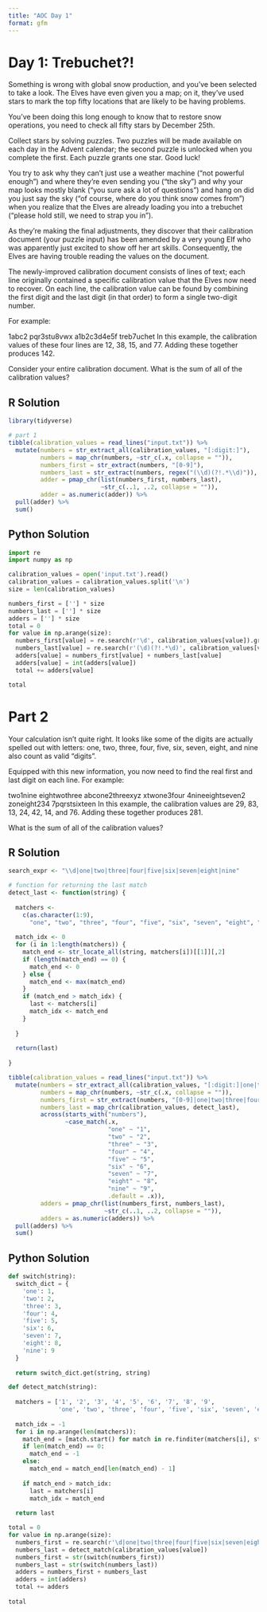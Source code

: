 ```yaml
---
title: "AOC Day 1"
format: gfm
---
```


# Day 1: Trebuchet?! 

Something is wrong with global snow production, and you've been selected to take a look. The Elves have even given you a map; on it, they've used stars to mark the top fifty locations that are likely to be having problems.

You've been doing this long enough to know that to restore snow operations, you need to check all fifty stars by December 25th.

Collect stars by solving puzzles. Two puzzles will be made available on each day in the Advent calendar; the second puzzle is unlocked when you complete the first. Each puzzle grants one star. Good luck!

You try to ask why they can't just use a weather machine ("not powerful enough") and where they're even sending you ("the sky") and why your map looks mostly blank ("you sure ask a lot of questions") and hang on did you just say the sky ("of course, where do you think snow comes from") when you realize that the Elves are already loading you into a trebuchet ("please hold still, we need to strap you in").

As they're making the final adjustments, they discover that their calibration document (your puzzle input) has been amended by a very young Elf who was apparently just excited to show off her art skills. Consequently, the Elves are having trouble reading the values on the document.

The newly-improved calibration document consists of lines of text; each line originally contained a specific calibration value that the Elves now need to recover. On each line, the calibration value can be found by combining the first digit and the last digit (in that order) to form a single two-digit number.

For example:

1abc2
pqr3stu8vwx
a1b2c3d4e5f
treb7uchet
In this example, the calibration values of these four lines are 12, 38, 15, and 77. Adding these together produces 142.

Consider your entire calibration document. What is the sum of all of the calibration values?

## R Solution

```r
library(tidyverse)

# part 1
tibble(calibration_values = read_lines("input.txt")) %>%
  mutate(numbers = str_extract_all(calibration_values, "[:digit:]"),
         numbers = map_chr(numbers, ~str_c(.x, collapse = "")),
         numbers_first = str_extract(numbers, "[0-9]"),
         numbers_last = str_extract(numbers, regex("(\\d)(?!.*\\d)")),
         adder = pmap_chr(list(numbers_first, numbers_last),
                          ~str_c(..1, ..2, collapse = "")),
         adder = as.numeric(adder)) %>%
  pull(adder) %>%
  sum()
```

## Python Solution

```python
import re
import numpy as np

calibration_values = open('input.txt').read()
calibration_values = calibration_values.split('\n')
size = len(calibration_values)

numbers_first = [''] * size
numbers_last = [''] * size
adders = [''] * size
total = 0
for value in np.arange(size):
  numbers_first[value] = re.search(r'\d', calibration_values[value]).group()
  numbers_last[value] = re.search(r'(\d)(?!.*\d)', calibration_values[value]).group()
  adders[value] = numbers_first[value] + numbers_last[value]
  adders[value] = int(adders[value])
  total += adders[value]

total
```

# Part 2

Your calculation isn't quite right. It looks like some of the digits are actually spelled out with letters: one, two, three, four, five, six, seven, eight, and nine also count as valid "digits".

Equipped with this new information, you now need to find the real first and last digit on each line. For example:

two1nine
eightwothree
abcone2threexyz
xtwone3four
4nineeightseven2
zoneight234
7pqrstsixteen
In this example, the calibration values are 29, 83, 13, 24, 42, 14, and 76. Adding these together produces 281.

What is the sum of all of the calibration values?

## R Solution

```r
search_expr <- "\\d|one|two|three|four|five|six|seven|eight|nine"

# function for returning the last match
detect_last <- function(string) {
  
  matchers <-
    c(as.character(1:9), 
      "one", "two", "three", "four", "five", "six", "seven", "eight", "nine")
  
  match_idx <- 0
  for (i in 1:length(matchers)) {
    match_end <- str_locate_all(string, matchers[i])[[1]][,2]
    if (length(match_end) == 0) {
      match_end <- 0
    } else {
      match_end <- max(match_end)
    }
    if (match_end > match_idx) {
      last <- matchers[i]
      match_idx <- match_end
    }
    
  }
  
  return(last)
  
}

tibble(calibration_values = read_lines("input.txt")) %>%
  mutate(numbers = str_extract_all(calibration_values, "[:digit:]|one|two|three|four|five|six|seven|eight|nine"),
         numbers = map_chr(numbers, ~str_c(.x, collapse = "")),
         numbers_first = str_extract(numbers, "[0-9]|one|two|three|four|five|six|seven|eight|nine"),
         numbers_last = map_chr(calibration_values, detect_last),
         across(starts_with("numbers"), 
                ~case_match(.x,
                            "one" ~ "1",
                            "two" ~ "2",
                            "three" ~ "3",
                            "four" ~ "4",
                            "five" ~ "5",
                            "six" ~ "6",
                            "seven" ~ "7",
                            "eight" ~ "8",
                            "nine" ~ "9",
                            .default = .x)),
         adders = pmap_chr(list(numbers_first, numbers_last),
                           ~str_c(..1, ..2, collapse = "")),
         adders = as.numeric(adders)) %>% 
  pull(adders) %>%
  sum()
```


## Python Solution

```python
def switch(string):
  switch_dict = {
    'one': 1,
    'two': 2,
    'three': 3,
    'four': 4,
    'five': 5,
    'six': 6,
    'seven': 7,
    'eight': 8,
    'nine': 9
  }
  
  return switch_dict.get(string, string)

def detect_match(string):
  
  matchers = ['1', '2', '3', '4', '5', '6', '7', '8', '9',
              'one', 'two', 'three', 'four', 'five', 'six', 'seven', 'eight', 'nine']
              
  match_idx = -1
  for i in np.arange(len(matchers)):
    match_end = [match.start() for match in re.finditer(matchers[i], string)]
    if len(match_end) == 0:
      match_end = -1
    else:
      match_end = match_end[len(match_end) - 1]
      
    if match_end > match_idx:
      last = matchers[i]
      match_idx = match_end
      
  return last

total = 0
for value in np.arange(size):
  numbers_first = re.search(r'\d|one|two|three|four|five|six|seven|eight|nine', calibration_values[value]).group()
  numbers_last = detect_match(calibration_values[value])
  numbers_first = str(switch(numbers_first))
  numbers_last = str(switch(numbers_last))
  adders = numbers_first + numbers_last
  adders = int(adders)
  total += adders
  
total
```

